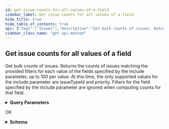 ```yaml
---
id: get-issue-counts-for-all-values-of-a-field
sidebar_label: Get issue counts for all values of a field
hide_title: true
hide_table_of_contents: true
api: {"tags":["Issues"],"description":"Get bulk counts of issues. Returns the counts of issues matching the provided filters for each value of the fields specified by the include parameter, up to 100 per value. At this time, the only supported values for the include parameter are issueTypeId and priority. Filters for the field specified by the include parameter are ignored when computing counts for that field.","operationId":"getBulkIssueCounts","parameters":[{"name":"contentSearch","in":"query","description":"Returns only results whose contents match the given query","required":false,"schema":{"type":"string"}},{"name":"providerId","in":"query","description":"Comma-separated string; Returns only results that were found on the given providers. If not set, results will include anything regardless of provider status.","required":false,"schema":{"uniqueItems":true,"type":"array","items":{"type":"string"}}},{"name":"providerName","in":"query","description":"Comma-separated string; Returns only results that were found on the given providers. If not set, results will include anything regardless of provider status.","required":false,"schema":{"uniqueItems":true,"type":"array","items":{"type":"string"}}},{"name":"businessUnitId","in":"query","description":"Comma-separated string; Returns only results whose Business Unit's ID falls in the provided list. NOTE: If omitted, API will return results for all Business Units the user has permissions to view.","required":false,"schema":{"uniqueItems":true,"type":"array","items":{"type":"string","format":"uuid"}}},{"name":"businessUnitName","in":"query","description":"Comma-separated string; Returns only results whose Business Unit's name falls in the provided list. NOTE: If omitted, API will return results for all Business Units the user has permissions to view.","required":false,"schema":{"uniqueItems":true,"type":"array","items":{"type":"string"}}},{"name":"assigneeUsername","in":"query","description":"Comma-separated string; Returns only results whose assignee's username matches one of the given usernames. Use 'Unassigned' to fetch issues that are not assigned to any user.","required":false,"schema":{"uniqueItems":true,"type":"array","items":{"type":"string"}}},{"name":"issueTypeId","in":"query","description":"Comma-separated string; Returns only results whose issue type name matches one of the given types.","required":false,"schema":{"uniqueItems":true,"type":"array","items":{"type":"string"}}},{"name":"issueTypeName","in":"query","description":"Comma-separated string; Returns only results whose issue type name matches one of the given types.","required":false,"schema":{"uniqueItems":true,"type":"array","items":{"type":"string"}}},{"name":"category","in":"query","description":"Comma-separated string; Returns only results whose category matches one of the given categories.","required":false,"schema":{"uniqueItems":true,"type":"array","items":{"type":"string"}}},{"name":"inetSearch","in":"query","description":"Search for results in a given IP/CIDR block using a single IP (d.d.d.d), a dashed IP range (d.d.d.d-d.d.d.d), a CIDR block (d.d.d.d/m), a partial CIDR (d.d.), or a wildcard (d.d.*). Returns results whose identifier includes an IP matching the query.","required":false,"schema":{"type":"string"}},{"name":"domainSearch","in":"query","description":"Search for a a given domain value via substring match. Returns results whose identifier includes a domain matching the query. Surround with quotation marks for an exact search.","required":false,"schema":{"type":"string"}},{"name":"portNumber","in":"query","description":"Comma-separated string; Returns only results whose identifier includes one of the given port numbers.","required":false,"schema":{"uniqueItems":true,"type":"array","items":{"type":"integer","format":"int32"}}},{"name":"progressStatus","in":"query","description":"Comma-separated string; Returns only results whose progress status matches one of the given values.","required":false,"schema":{"uniqueItems":true,"type":"array","items":{"type":"string"}}},{"name":"activityStatus","in":"query","description":"Comma-separated string; Returns only results whose activity status matches one of the given values.","required":false,"schema":{"uniqueItems":true,"type":"array","items":{"type":"string"}}},{"name":"priority","in":"query","description":"Comma-separated string; Returns only results whose priority matches one of the given values.","required":false,"schema":{"uniqueItems":true,"type":"array","items":{"type":"string"}}},{"name":"tagName","in":"query","description":"Comma-separated string; Returns only results that are associated with the provided tag names.","required":false,"schema":{"uniqueItems":true,"type":"array","items":{"type":"string"}}},{"name":"tagId","in":"query","description":"Comma-separated string; Returns only results that are associated with the provided tag IDs.","required":false,"schema":{"uniqueItems":true,"type":"array","items":{"type":"string","format":"uuid"}}},{"name":"createdAfter","in":"query","description":"Returns only results created after the provided timestamp (YYYY-MM-DDTHH:MM:SSZ).","required":false,"schema":{"type":"string","format":"date-time"}},{"name":"createdBefore","in":"query","description":"Returns only results created before the provided timestamp (YYYY-MM-DDTHH:MM:SSZ).","required":false,"schema":{"type":"string","format":"date-time"}},{"name":"modifiedAfter","in":"query","description":"Returns only results modified after the provided timestamp (YYYY-MM-DDTHH:MM:SSZ).","required":false,"schema":{"type":"string","format":"date-time"}},{"name":"modifiedBefore","in":"query","description":"Returns only results modified before the provided timestamp (YYYY-MM-DDTHH:MM:SSZ).","required":false,"schema":{"type":"string","format":"date-time"}},{"name":"countryCode","in":"query","description":"Comma-separated string of ISO-3166 two character country codes; Returns any assets with an IP located in a country in the provided set.","required":false,"schema":{"uniqueItems":true,"type":"array","items":{"type":"string"}}},{"name":"cloudManagementStatus","in":"query","description":"Comma-separated string; Returns only results whose cloud management status matches one of the given values.","required":false,"schema":{"uniqueItems":true,"type":"array","items":{"type":"string"}}},{"name":"networkType","in":"query","description":"Comma-separated string; Returns only results whose network type matches one of the given values.","required":false,"schema":{"uniqueItems":true,"type":"array","items":{"type":"string"}}},{"name":"providerAccountId","in":"query","description":"Comma-separated string; Returns only results linked to an asset from one of the given provider account IDs.","required":false,"schema":{"uniqueItems":true,"type":"array","items":{"type":"string"}}},{"name":"include","in":"query","description":"Comma-separated string; Include counts for all possible values of the provided fields.","required":true,"schema":{"uniqueItems":true,"type":"array","items":{"type":"string"}}}],"responses":{"200":{"description":"OK","content":{"application/json":{"schema":{"required":["counts"],"type":"object","properties":{"counts":{"type":"array","items":{"required":["count","fieldName","fieldValue","overflow"],"type":"object","properties":{"fieldName":{"type":"string"},"fieldValue":{"type":"string"},"overflow":{"type":"boolean"},"count":{"type":"integer","format":"int32"}}}}}}}}}},"method":"get","path":"/api/v1/issues/issues/counts","servers":[{"url":"https://expander.expanse.co"}],"security":[{"Bearer":[]}],"securitySchemes":{"ClientCredentials":{"type":"oauth2","description":"For more information on how to retrieve client credentials, visit the Xpanse [TechDocs](https://docs.paloaltonetworks.com/cortex/cortex-xpanse/cortex-xpanse-user-guide/apis-and-integrations-main/expander-apis-and-integrations/expander-apis.html#expander-apis). This is the preferred method for retrieving a JWT for Xpanse APIs. There will be significant customer communications and a lengthy migration period before refresh token support is removed in favor of the client credentials flow.\n\nExchange a `client_id` and `client_secret` for an `access_token` (JWT) that can be passed to all Xpanse APIs. See [Get Access Token from Client Credentials](#operation/getAccessToken) for more info.","flows":{"clientCredentials":{"tokenUrl":"/api/oauth2/RequestToken","scopes":{"scope-xpanse":"access Xpanse APIs"}}}},"RefreshToken-Deprecated":{"type":"apiKey","description":"Xpanse APIs continue to support this JWT retrieval method alongside the preferred client credentials flow. There will be significant customer communications and a lengthy migration period before refresh token support is removed in favor of the client credentials flow.\n\nProvide a valid Xpanse-provided refresh token to access `/api/v1/idToken/`. This route will generate a JWT token that can be used with the other api endpoints.\n\nExample: `Authorization: Bearer <refreshToken>`","name":"Authorization","in":"header"},"Bearer":{"type":"http","description":"To access Xpanse APIs, a valid access token (JWT) must be included in every request\nin the `Authorization` header, which is retrieved by going through the client credentials flow (preferred method of JWT retrieval).\n\nThe value for this header should be `Bearer <access_token>`, where the token is the base64-encoded JSON Web Token returned as the `access_token` field in the client credentials flow.","name":"Authorization","in":"header","scheme":"bearer","bearerFormat":"JWT"}},"info":{"title":"Issues","description":"An API for interacting with Issues.","termsOfService":"https://www.paloaltonetworks.com/content/dam/pan/en_US/assets/pdf/legal/palo-alto-networks-end-user-license-agreement-eula.pdf","contact":{"name":"API Support","url":"https://docs.paloaltonetworks.com/cortex/cortex-xpanse/cortex-xpanse-user-guide/apis-and-integrations-main/expander-apis-and-integrations/expander-apis.html#expander-apis","email":"expanse-support@paloaltonetworks.com"},"version":"2.0.0"},"postman":{"name":"Get issue counts for all values of a field","description":{"content":"Get bulk counts of issues. Returns the counts of issues matching the provided filters for each value of the fields specified by the include parameter, up to 100 per value. At this time, the only supported values for the include parameter are issueTypeId and priority. Filters for the field specified by the include parameter are ignored when computing counts for that field.","type":"text/plain"},"url":{"path":["api","v1","issues","issues","counts"],"host":["{{baseUrl}}"],"query":[{"disabled":false,"description":{"content":"Returns only results whose contents match the given query","type":"text/plain"},"key":"contentSearch","value":""},{"disabled":false,"description":{"content":"Comma-separated string; Returns only results that were found on the given providers. If not set, results will include anything regardless of provider status.","type":"text/plain"},"key":"providerId","value":""},{"disabled":false,"description":{"content":"Comma-separated string; Returns only results that were found on the given providers. If not set, results will include anything regardless of provider status.","type":"text/plain"},"key":"providerName","value":""},{"disabled":false,"description":{"content":"Comma-separated string; Returns only results whose Business Unit's ID falls in the provided list. NOTE: If omitted, API will return results for all Business Units the user has permissions to view.","type":"text/plain"},"key":"businessUnitId","value":""},{"disabled":false,"description":{"content":"Comma-separated string; Returns only results whose Business Unit's name falls in the provided list. NOTE: If omitted, API will return results for all Business Units the user has permissions to view.","type":"text/plain"},"key":"businessUnitName","value":""},{"disabled":false,"description":{"content":"Comma-separated string; Returns only results whose assignee's username matches one of the given usernames. Use 'Unassigned' to fetch issues that are not assigned to any user.","type":"text/plain"},"key":"assigneeUsername","value":""},{"disabled":false,"description":{"content":"Comma-separated string; Returns only results whose issue type name matches one of the given types.","type":"text/plain"},"key":"issueTypeId","value":""},{"disabled":false,"description":{"content":"Comma-separated string; Returns only results whose issue type name matches one of the given types.","type":"text/plain"},"key":"issueTypeName","value":""},{"disabled":false,"description":{"content":"Comma-separated string; Returns only results whose category matches one of the given categories.","type":"text/plain"},"key":"category","value":""},{"disabled":false,"description":{"content":"Search for results in a given IP/CIDR block using a single IP (d.d.d.d), a dashed IP range (d.d.d.d-d.d.d.d), a CIDR block (d.d.d.d/m), a partial CIDR (d.d.), or a wildcard (d.d.*). Returns results whose identifier includes an IP matching the query.","type":"text/plain"},"key":"inetSearch","value":""},{"disabled":false,"description":{"content":"Search for a a given domain value via substring match. Returns results whose identifier includes a domain matching the query. Surround with quotation marks for an exact search.","type":"text/plain"},"key":"domainSearch","value":""},{"disabled":false,"description":{"content":"Comma-separated string; Returns only results whose identifier includes one of the given port numbers.","type":"text/plain"},"key":"portNumber","value":""},{"disabled":false,"description":{"content":"Comma-separated string; Returns only results whose progress status matches one of the given values.","type":"text/plain"},"key":"progressStatus","value":""},{"disabled":false,"description":{"content":"Comma-separated string; Returns only results whose activity status matches one of the given values.","type":"text/plain"},"key":"activityStatus","value":""},{"disabled":false,"description":{"content":"Comma-separated string; Returns only results whose priority matches one of the given values.","type":"text/plain"},"key":"priority","value":""},{"disabled":false,"description":{"content":"Comma-separated string; Returns only results that are associated with the provided tag names.","type":"text/plain"},"key":"tagName","value":""},{"disabled":false,"description":{"content":"Comma-separated string; Returns only results that are associated with the provided tag IDs.","type":"text/plain"},"key":"tagId","value":""},{"disabled":false,"description":{"content":"Returns only results created after the provided timestamp (YYYY-MM-DDTHH:MM:SSZ).","type":"text/plain"},"key":"createdAfter","value":""},{"disabled":false,"description":{"content":"Returns only results created before the provided timestamp (YYYY-MM-DDTHH:MM:SSZ).","type":"text/plain"},"key":"createdBefore","value":""},{"disabled":false,"description":{"content":"Returns only results modified after the provided timestamp (YYYY-MM-DDTHH:MM:SSZ).","type":"text/plain"},"key":"modifiedAfter","value":""},{"disabled":false,"description":{"content":"Returns only results modified before the provided timestamp (YYYY-MM-DDTHH:MM:SSZ).","type":"text/plain"},"key":"modifiedBefore","value":""},{"disabled":false,"description":{"content":"Comma-separated string of ISO-3166 two character country codes; Returns any assets with an IP located in a country in the provided set.","type":"text/plain"},"key":"countryCode","value":""},{"disabled":false,"description":{"content":"Comma-separated string; Returns only results whose cloud management status matches one of the given values.","type":"text/plain"},"key":"cloudManagementStatus","value":""},{"disabled":false,"description":{"content":"Comma-separated string; Returns only results whose network type matches one of the given values.","type":"text/plain"},"key":"networkType","value":""},{"disabled":false,"description":{"content":"Comma-separated string; Returns only results linked to an asset from one of the given provider account IDs.","type":"text/plain"},"key":"providerAccountId","value":""},{"disabled":false,"description":{"content":"(Required) Comma-separated string; Include counts for all possible values of the provided fields.","type":"text/plain"},"key":"include","value":""}],"variable":[]},"header":[{"key":"Accept","value":"application/json"}],"method":"GET"}}
sidebar_class_name: "get api-method"
---
```



## Get issue counts for all values of a field



Get bulk counts of issues. Returns the counts of issues matching the provided filters for each value of the fields specified by the include parameter, up to 100 per value. At this time, the only supported values for the include parameter are issueTypeId and priority. Filters for the field specified by the include parameter are ignored when computing counts for that field.

<details style={{"marginBottom":"1rem"}}><summary style={{}}><strong>Query Parameters</strong></summary><div><ul><ParamsItem className={"paramsItem"} param={{"name":"contentSearch","in":"query","description":"Returns only results whose contents match the given query","required":false,"schema":{"type":"string"}}}></ParamsItem><ParamsItem className={"paramsItem"} param={{"name":"providerId","in":"query","description":"Comma-separated string; Returns only results that were found on the given providers. If not set, results will include anything regardless of provider status.","required":false,"schema":{"uniqueItems":true,"type":"array","items":{"type":"string"}}}}></ParamsItem><ParamsItem className={"paramsItem"} param={{"name":"providerName","in":"query","description":"Comma-separated string; Returns only results that were found on the given providers. If not set, results will include anything regardless of provider status.","required":false,"schema":{"uniqueItems":true,"type":"array","items":{"type":"string"}}}}></ParamsItem><ParamsItem className={"paramsItem"} param={{"name":"businessUnitId","in":"query","description":"Comma-separated string; Returns only results whose Business Unit's ID falls in the provided list. NOTE: If omitted, API will return results for all Business Units the user has permissions to view.","required":false,"schema":{"uniqueItems":true,"type":"array","items":{"type":"string","format":"uuid"}}}}></ParamsItem><ParamsItem className={"paramsItem"} param={{"name":"businessUnitName","in":"query","description":"Comma-separated string; Returns only results whose Business Unit's name falls in the provided list. NOTE: If omitted, API will return results for all Business Units the user has permissions to view.","required":false,"schema":{"uniqueItems":true,"type":"array","items":{"type":"string"}}}}></ParamsItem><ParamsItem className={"paramsItem"} param={{"name":"assigneeUsername","in":"query","description":"Comma-separated string; Returns only results whose assignee's username matches one of the given usernames. Use 'Unassigned' to fetch issues that are not assigned to any user.","required":false,"schema":{"uniqueItems":true,"type":"array","items":{"type":"string"}}}}></ParamsItem><ParamsItem className={"paramsItem"} param={{"name":"issueTypeId","in":"query","description":"Comma-separated string; Returns only results whose issue type name matches one of the given types.","required":false,"schema":{"uniqueItems":true,"type":"array","items":{"type":"string"}}}}></ParamsItem><ParamsItem className={"paramsItem"} param={{"name":"issueTypeName","in":"query","description":"Comma-separated string; Returns only results whose issue type name matches one of the given types.","required":false,"schema":{"uniqueItems":true,"type":"array","items":{"type":"string"}}}}></ParamsItem><ParamsItem className={"paramsItem"} param={{"name":"category","in":"query","description":"Comma-separated string; Returns only results whose category matches one of the given categories.","required":false,"schema":{"uniqueItems":true,"type":"array","items":{"type":"string"}}}}></ParamsItem><ParamsItem className={"paramsItem"} param={{"name":"inetSearch","in":"query","description":"Search for results in a given IP/CIDR block using a single IP (d.d.d.d), a dashed IP range (d.d.d.d-d.d.d.d), a CIDR block (d.d.d.d/m), a partial CIDR (d.d.), or a wildcard (d.d.*). Returns results whose identifier includes an IP matching the query.","required":false,"schema":{"type":"string"}}}></ParamsItem><ParamsItem className={"paramsItem"} param={{"name":"domainSearch","in":"query","description":"Search for a a given domain value via substring match. Returns results whose identifier includes a domain matching the query. Surround with quotation marks for an exact search.","required":false,"schema":{"type":"string"}}}></ParamsItem><ParamsItem className={"paramsItem"} param={{"name":"portNumber","in":"query","description":"Comma-separated string; Returns only results whose identifier includes one of the given port numbers.","required":false,"schema":{"uniqueItems":true,"type":"array","items":{"type":"integer","format":"int32"}}}}></ParamsItem><ParamsItem className={"paramsItem"} param={{"name":"progressStatus","in":"query","description":"Comma-separated string; Returns only results whose progress status matches one of the given values.","required":false,"schema":{"uniqueItems":true,"type":"array","items":{"type":"string"}}}}></ParamsItem><ParamsItem className={"paramsItem"} param={{"name":"activityStatus","in":"query","description":"Comma-separated string; Returns only results whose activity status matches one of the given values.","required":false,"schema":{"uniqueItems":true,"type":"array","items":{"type":"string"}}}}></ParamsItem><ParamsItem className={"paramsItem"} param={{"name":"priority","in":"query","description":"Comma-separated string; Returns only results whose priority matches one of the given values.","required":false,"schema":{"uniqueItems":true,"type":"array","items":{"type":"string"}}}}></ParamsItem><ParamsItem className={"paramsItem"} param={{"name":"tagName","in":"query","description":"Comma-separated string; Returns only results that are associated with the provided tag names.","required":false,"schema":{"uniqueItems":true,"type":"array","items":{"type":"string"}}}}></ParamsItem><ParamsItem className={"paramsItem"} param={{"name":"tagId","in":"query","description":"Comma-separated string; Returns only results that are associated with the provided tag IDs.","required":false,"schema":{"uniqueItems":true,"type":"array","items":{"type":"string","format":"uuid"}}}}></ParamsItem><ParamsItem className={"paramsItem"} param={{"name":"createdAfter","in":"query","description":"Returns only results created after the provided timestamp (YYYY-MM-DDTHH:MM:SSZ).","required":false,"schema":{"type":"string","format":"date-time"}}}></ParamsItem><ParamsItem className={"paramsItem"} param={{"name":"createdBefore","in":"query","description":"Returns only results created before the provided timestamp (YYYY-MM-DDTHH:MM:SSZ).","required":false,"schema":{"type":"string","format":"date-time"}}}></ParamsItem><ParamsItem className={"paramsItem"} param={{"name":"modifiedAfter","in":"query","description":"Returns only results modified after the provided timestamp (YYYY-MM-DDTHH:MM:SSZ).","required":false,"schema":{"type":"string","format":"date-time"}}}></ParamsItem><ParamsItem className={"paramsItem"} param={{"name":"modifiedBefore","in":"query","description":"Returns only results modified before the provided timestamp (YYYY-MM-DDTHH:MM:SSZ).","required":false,"schema":{"type":"string","format":"date-time"}}}></ParamsItem><ParamsItem className={"paramsItem"} param={{"name":"countryCode","in":"query","description":"Comma-separated string of ISO-3166 two character country codes; Returns any assets with an IP located in a country in the provided set.","required":false,"schema":{"uniqueItems":true,"type":"array","items":{"type":"string"}}}}></ParamsItem><ParamsItem className={"paramsItem"} param={{"name":"cloudManagementStatus","in":"query","description":"Comma-separated string; Returns only results whose cloud management status matches one of the given values.","required":false,"schema":{"uniqueItems":true,"type":"array","items":{"type":"string"}}}}></ParamsItem><ParamsItem className={"paramsItem"} param={{"name":"networkType","in":"query","description":"Comma-separated string; Returns only results whose network type matches one of the given values.","required":false,"schema":{"uniqueItems":true,"type":"array","items":{"type":"string"}}}}></ParamsItem><ParamsItem className={"paramsItem"} param={{"name":"providerAccountId","in":"query","description":"Comma-separated string; Returns only results linked to an asset from one of the given provider account IDs.","required":false,"schema":{"uniqueItems":true,"type":"array","items":{"type":"string"}}}}></ParamsItem><ParamsItem className={"paramsItem"} param={{"name":"include","in":"query","description":"Comma-separated string; Include counts for all possible values of the provided fields.","required":true,"schema":{"uniqueItems":true,"type":"array","items":{"type":"string"}}}}></ParamsItem></ul></div></details><div><ApiTabs><TabItem label={"200"} value={"200"}><div>

OK

</div><div><details style={{}}><summary style={{"textAlign":"left"}}><strong>Schema</strong></summary><div style={{"textAlign":"left","marginLeft":"1rem"}}></div><ul style={{"marginLeft":"1rem"}}><SchemaItem collapsible={true} className={"schemaItem"}><details style={{}}><summary style={{}}><strong>counts</strong><span style={{"opacity":"0.6"}}> object[]</span><strong style={{"fontSize":"var(--ifm-code-font-size)","color":"var(--openapi-required)"}}> required</strong></summary><div style={{"marginLeft":"1rem"}}><ul><SchemaItem collapsible={false} name={"fieldName"} required={true} schemaDescription={undefined} schemaName={"string"} qualifierMessage={undefined}></SchemaItem><SchemaItem collapsible={false} name={"fieldValue"} required={true} schemaDescription={undefined} schemaName={"string"} qualifierMessage={undefined}></SchemaItem><SchemaItem collapsible={false} name={"overflow"} required={true} schemaDescription={undefined} schemaName={"boolean"} qualifierMessage={undefined}></SchemaItem><SchemaItem collapsible={false} name={"count"} required={true} schemaDescription={undefined} schemaName={"int32"} qualifierMessage={undefined}></SchemaItem></ul></div></details></SchemaItem></ul></details></div></TabItem></ApiTabs></div>
      